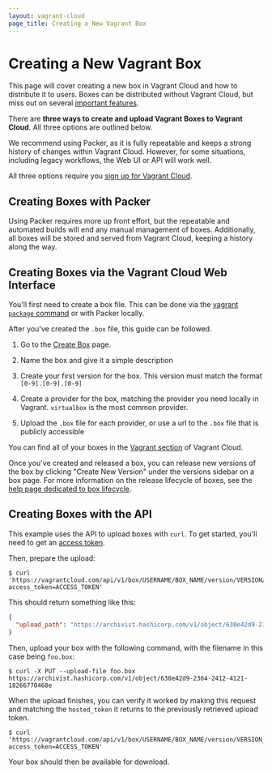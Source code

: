 ```yaml
---
layout: vagrant-cloud
page_title: Creating a New Vagrant Box
---
```


# Creating a New Vagrant Box

This page will cover creating a new box in Vagrant Cloud and how to distribute
it to users. Boxes can be distributed without Vagrant Cloud, but
miss out on several [important features](/vagrant/vagrant-cloud/boxes).

There are **three ways to create and upload Vagrant Boxes to Vagrant Cloud**. All
three options are outlined below.

We recommend using Packer, as it is fully repeatable and keeps a strong
history of changes within Vagrant Cloud. However, for some situations, including
legacy workflows, the Web UI or API will work well.

All three options require you [sign up for Vagrant Cloud](https://vagrantcloud.com/account/new).

## Creating Boxes with Packer

Using Packer requires more up front effort, but the repeatable and
automated builds will end any manual management of boxes. Additionally,
all boxes will be stored and served from Vagrant Cloud, keeping a history along
the way.

## Creating Boxes via the Vagrant Cloud Web Interface

You'll first need to create a box file. This can be done via
the [vagrant `package` command](http://docs.vagrantup.com/v2/boxes/base)
or with Packer locally.

After you've created the `.box` file, this guide can be followed.

1. Go to the [Create Box](https://vagrantcloud.com/boxes/new) page.

1. Name the box and give it a simple description

1. Create your first version for the box. This version
   must match the format `[0-9].[0-9].[0-9]`

1. Create a provider for the box, matching the provider you need
   locally in Vagrant. `virtualbox` is the most common provider.

1. Upload the `.box` file for each provider, or use a url to the `.box`
   file that is publicly accessible

You can find all of your boxes in the [Vagrant section](https://vagrantcloud.com/vagrant) of Vagrant Cloud.

Once you've created and released a box, you can release new versions of
the box by clicking "Create New Version" under the versions sidebar on
a box page. For more information on the release lifecycle of boxes, see
the [help page dedicated to box lifecycle](/vagrant/vagrant-cloud/boxes/lifecycle).

## Creating Boxes with the API

This example uses the API to upload boxes with `curl`. To get started, you'll
need to get an [access token](https://vagrantcloud.com/settings/security).

Then, prepare the upload:

```shell-session
$ curl 'https://vagrantcloud.com/api/v1/box/USERNAME/BOX_NAME/version/VERSION/provider/PROVIDER_NAME/upload?access_token=ACCESS_TOKEN'
```

This should return something like this:

```json
{
  "upload_path": "https://archivist.hashicorp.com/v1/object/630e42d9-2364-2412-4121-18266770468e"
}
```

Then, upload your box with the following command, with the filename in this case being `foo.box`:

```shell-session
$ curl -X PUT --upload-file foo.box https://archivist.hashicorp.com/v1/object/630e42d9-2364-2412-4121-18266770468e
```

When the upload finishes, you can verify it worked by making this request and matching the `hosted_token` it returns to the previously retrieved upload token.

```shell-session
$ curl 'https://vagrantcloud.com/api/v1/box/USERNAME/BOX_NAME/version/VERSION_NUMBER/provider/PROVIDER_NAME?access_token=ACCESS_TOKEN'
```

Your box should then be available for download.
